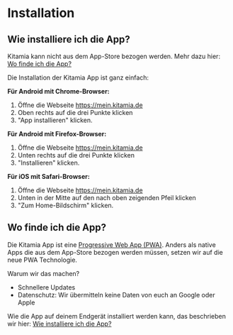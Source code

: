 # Installation
 
## Wie installiere ich die App?
Kitamia kann nicht aus dem App-Store bezogen werden. Mehr dazu hier: [Wo finde ich die App?](#wo-finde-ich-die-app)

Die Installation der Kitamia App ist ganz einfach:

**Für Android mit Chrome-Browser:**
1. Öffne die Webseite https://mein.kitamia.de
2. Oben rechts auf die drei Punkte klicken
3. "App installieren" klicken.

**Für Android mit Firefox-Browser:**
1. Öffne die Webseite https://mein.kitamia.de
2. Unten rechts auf die drei Punkte klicken
3. "Installieren" klicken.

**Für iOS mit Safari-Browser:**
1. Öffne die Webseite https://mein.kitamia.de
2. Unten in der Mitte auf den nach oben zeigenden Pfeil klicken
3. "Zum Home-Bildschirm" klicken.
 
## Wo finde ich die App?
Die Kitamia App ist eine [Progressive Web App (PWA)](https://de.wikipedia.org/wiki/Progressive_Web_App). 
Anders als native Apps die aus dem App-Store bezogen werden müssen, setzen wir auf die neue PWA Technologie.

Warum wir das machen?
- Schnellere Updates
- Datenschutz: Wir übermitteln keine Daten von euch an Google oder Apple

Wie die App auf deinem Endgerät installiert werden kann, das beschrieben wir hier: [Wie installiere ich die App?](#wie-installiere-ich-die-app)